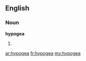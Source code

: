 ==English==

===Noun===
'''hypogea'''

# {{plural of|hypogeum}}

[[ar:hypogea]]
[[fr:hypogea]]
[[my:hypogea]]